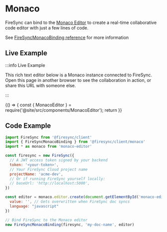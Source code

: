 
# Monaco

FireSync can bind to the [Monaco Editor](https://microsoft.github.io/monaco-editor/) to create a real-time collaborative code editor with just a few lines of code.

See [FireSyncMonacoBinding reference](/reference/firesync-client/#FireSyncMonacoBinding) for more information

## Live Example

:::info Live Example

This rich text editor below is a Monaco instance connected to FireSync. Open this page in another browser to see the collaboration in action, or share this URL with someone else.

:::

<BrowserOnly>
  {() => {
    const { MonacoEditor } = require('@site/src/components/MonacoEditor');
    return <MonacoEditor docKey="rich-text-monaco" initialValue={"# Monaco Editor\n\nThis editor supports real-time collaboration.\nOpen in another tab to try it out!"} />
  }}
</BrowserOnly>

## Code Example

```js
import FireSync from '@firesync/client'
import { FireSyncMonacoBinding } from '@firesync/client/monaco'
import * as monaco from 'monaco-editor'

const firesync = new FireSync({
  // A JWT access token signed by your backend
  token: '<your-token>',
  // Your FireSync Cloud project name
  projectName: 'acme-dev',
  // Or if running FireSync yourself locally:
  // baseUrl: 'http://localhost:5000',
})

const editor = monaco.editor.create(document.getElementById('monaco-editor'), {
  value: '', // Gets overwritten when FireSync doc syncs
  language: "javascript"
})

// Bind FireSync to the Monaco editor
new FireSyncMonacoBinding(firesync, 'my-doc-name', editor)
```

